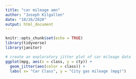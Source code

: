 ```yaml
---
title: "car mileage amn"
author: "Joseph Kilgallen"
date: "10/26/2020"
output: html_document
---
```


```r
knitr::opts_chunk$set(echo = TRUE)
library(tidyverse)
library(janitor)
```



```r
# create an exploratory jitter plot of car mileage data
ggplot(mpg, aes(x = class, y = cty)) +
  geom_jitter(aes(color = class)) +
  labs( x= "Car Class", y = "City gas mileage (mpg)")
```